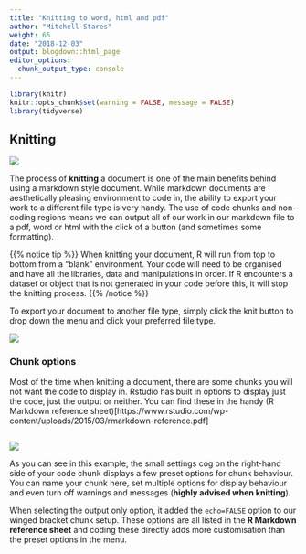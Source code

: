 ```yaml
---
title: "Knitting to word, html and pdf"
author: "Mitchell Stares"
weight: 65
date: "2018-12-03"
output: blogdown::html_page
editor_options:
  chunk_output_type: console
---
```

```r
library(knitr)
knitr::opts_chunk$set(warning = FALSE, message = FALSE)
library(tidyverse)
```

## Knitting

![](images/knitting.jpg?width=30pc)

The process of **knitting** a document is one of the main benefits behind using a markdown style document. While markdown documents are aesthetically pleasing environment to code in, the ability to export your work to a different file type is very handy. The use of code chunks and non-coding regions means we can output all of our work in our markdown file to a pdf, word or html with the click of a button (and sometimes some formatting).  

{{% notice tip %}}
When knitting your document, R will run from top to bottom from a "blank" environment. Your code will need to be organised and have all the libraries, data and manipulations in order. If R encounters a dataset or object that is not generated in your code before this, it will stop the knitting process.
{{% /notice %}}

To export your document to another file type, simply click the knit button to drop down the menu and click your preferred file type.  

![](images/knitr.png?width=30pc) 

### Chunk options 

Most of the time when knitting a document, there are some chunks you will not want the code to display in. Rstudio has built in options to display just the code, just the output or neither. You can find these in the handy (R Markdown reference sheet)[https://www.rstudio.com/wp-content/uploads/2015/03/rmarkdown-reference.pdf] 

```r

```

![](images/chunkoptions.png?width=30pc)  

As you can see in this example, the small settings cog on the right-hand side of your code chunk displays a few preset options for chunk behaviour. You can name your chunk here, set multiple options for display behaviour and even turn off warnings and messages (**highly advised when knitting**).  

When selecting the output only option, it added the `echo=FALSE` option to our winged bracket chunk setup. These options are all listed in the **R Markdown reference sheet** and coding these directly adds more customisation than the preset options in the menu. 



